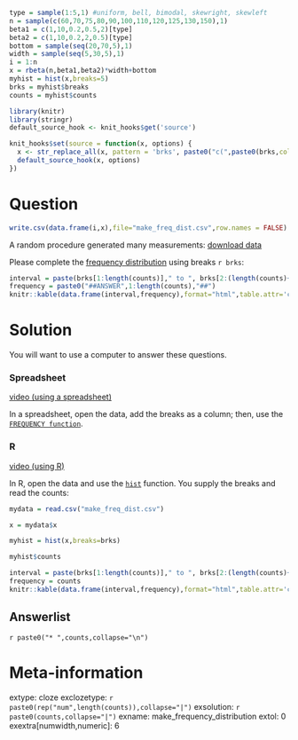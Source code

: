 ```r
type = sample(1:5,1) #uniform, bell, bimodal, skewright, skewleft
n = sample(c(60,70,75,80,90,100,110,120,125,130,150),1)
beta1 = c(1,10,0.2,0.5,2)[type]
beta2 = c(1,10,0.2,2,0.5)[type]
bottom = sample(seq(20,70,5),1)
width = sample(seq(5,30,5),1)
i = 1:n
x = rbeta(n,beta1,beta2)*width+bottom
myhist = hist(x,breaks=5)
brks = myhist$breaks
counts = myhist$counts

library(knitr)
library(stringr)
default_source_hook <- knit_hooks$get('source')

knit_hooks$set(source = function(x, options) {
  x <- str_replace_all(x, pattern = 'brks', paste0("c(",paste0(brks,collapse=","),")"))
  default_source_hook(x, options)
})
```


Question
========

```r
write.csv(data.frame(i,x),file="make_freq_dist.csv",row.names = FALSE)
```

A random procedure generated many measurements: [download data](make_freq_dist.csv)

Please complete the [frequency distribution](https://en.wikipedia.org/wiki/Frequency_distribution){target="blank"} using breaks `r brks`:

<style type="text/css" rel="stylesheet">
.bordered-table {
    border-collapse: collapse;
    border-spacing: 0;
    border:2px solid #000000;
}
.bordered-table th {
    border:2px solid #000000;
    padding: 4px;
}
.bordered-table td{
    border:1px solid #000000;
    padding: 4px;
}
</style>

```r
interval = paste(brks[1:length(counts)]," to ", brks[2:(length(counts)+1)])
frequency = paste0("##ANSWER",1:length(counts),"##")
knitr::kable(data.frame(interval,frequency),format="html",table.attr='class="bordered-table"', align = "cc",row.names=F)
```


Solution
========

You will want to use a computer to answer these questions. 

### Spreadsheet

[video (using a spreadsheet)](https://vimeo.com/531556006){target="_blank"}

In a spreadsheet, open the data, add the breaks as a column; then, use the [``FREQUENCY function``](https://wiki.openoffice.org/wiki/Documentation/How_Tos/Calc:_FREQUENCY_function){target="blank"}.



### R

[video (using R)](https://vimeo.com/531555988){target="blank"}

In R, open the data and use the [``hist``](https://www.rdocumentation.org/packages/graphics/versions/3.6.2/topics/hist) function. You supply the breaks and read the counts:

```r
mydata = read.csv("make_freq_dist.csv")
```

```r
x = mydata$x
```

```r
myhist = hist(x,breaks=brks)
```

```r
myhist$counts
```


<style type="text/css" rel="stylesheet">
.bordered-table {
    border-collapse: collapse;
    border-spacing: 0;
    border:2px solid #000000;
}
.bordered-table th {
    border:2px solid #000000;
    padding: 4px;
}
.bordered-table td{
    border:1px solid #000000;
    padding: 4px;
}
</style>

```r
interval = paste(brks[1:length(counts)]," to ", brks[2:(length(counts)+1)])
frequency = counts
knitr::kable(data.frame(interval,frequency),format="html",table.attr='class="bordered-table"', align = "cc",row.names=F)
```



Answerlist
--------
`r paste0("* ",counts,collapse="\n")`





Meta-information
================
extype: cloze
exclozetype: `r paste0(rep("num",length(counts)),collapse="|")`
exsolution: `r paste0(counts,collapse="|")`
exname: make_frequency_distribution
extol: 0
exextra[numwidth,numeric]: 6
